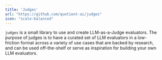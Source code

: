 ```yaml
---
title: 'Judges'
url: "https://github.com/quotient-ai/judges"
icon: "scale-balanced"
---
```


`judges` is a small library to use and create LLM-as-a-Judge evaluators. The purpose of judges is to have a curated set of LLM evaluators in a low-friction format across a variety of use cases that are backed by research, and can be used off-the-shelf or serve as inspiration for building your own LLM evaluators.

